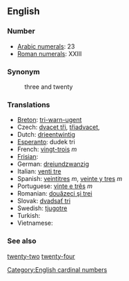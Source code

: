 == English ==

=== Number ===

*[[w:Arabic Numerals|Arabic numerals]]: 23
*[[w:Roman numerals|Roman numerals]]: XXIII

=== Synonym ===
:three and twenty

=== Translations ===

*[[Breton]]: [[tri-warn-ugent]]
*Czech: [[dvacet tři]],  [[třiadvacet]],  
*Dutch: [[drieentwintig]]
*[[Esperanto]]: dudek tri
*French: [[vingt-trois]] ''m''
*[[Frisian]]:
*German: [[dreiundzwanzig]]
*Italian: [[venti tre]]
*Spanish: [[veintitres]] ''m'', [[veinte y tres]] ''m''
*Portuguese: [[vinte e três]] ''m''
*Romanian: [[douăzeci şi trei]]
*Slovak: [[dvadsať tri]] 
*Swedish: [[tjugotre]]
*Turkish:
*Vietnamese:
 
=== See also ===

[[twenty-two]] [[twenty-four]]

[[Category:English cardinal numbers]]